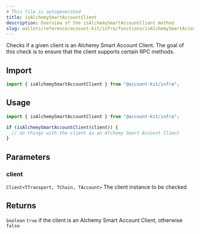 ```yaml
---
# This file is autogenerated
title: isAlchemySmartAccountClient
description: Overview of the isAlchemySmartAccountClient method
slug: wallets/reference/account-kit/infra/functions/isAlchemySmartAccountClient
---
```


Checks if a given client is an Alchemy Smart Account Client. The goal of this check is to ensure that the client supports certain RPC methods.

## Import

```ts
import { isAlchemySmartAccountClient } from "@account-kit/infra";
```

## Usage

```ts
import { isAlchemySmartAccountClient } from "@account-kit/infra";

if (isAlchemySmartAccountClient(client)) {
  // do things with the client as an Alchemy Smart Account Client
}
```

## Parameters

### client

`Client<TTransport, TChain, TAccount>`
The client instance to be checked

## Returns

`boolean`
`true` if the client is an Alchemy Smart Account Client, otherwise `false`
